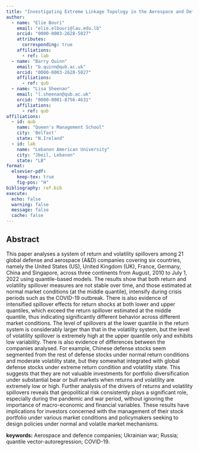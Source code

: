```yaml
---
title: "Investigating Extreme Linkage Topology in the Aerospace and Defence Industry"
author:
  - name: "Elie Bouri"
    email: "elie.elbouri@lau.edu.lb"
    orcid: "0000-0003-2628-5027"
    attributes:
      corresponding: true
    affiliations:
      - ref: lab
  - name: "Barry Quinn"
    email: "b.quinn@qub.ac.uk"
    orcid: "0000-0003-2628-5027"
    affiliations:
      - ref: qub
  - name: "Lisa Sheenan"
    email: "l.sheenan@qub.ac.uk"
    orcid: "0000-0001-8756-4631"
    affiliations:
      - ref: qub
affiliations:
  - id: qub
    name: "Queen's Management School"
    city: 'Belfast'
    state: "N.Ireland"
  - id: lab
    name: "Lebanon American University"
    city: "Jbeil, Lebanon"
    state: "LB"
format:
  elsevier-pdf:
    keep-tex: true 
    fig-pos: "H"
bibliography: ref.bib
execute:
  echo: false
  warning: false
  message: false
  cache: false
---
```

## Abstract {.unnumbered}
This paper analyses a system of return and volatility spillovers  among 21 global defense and aerospace (A&D) companies covering six countries, namely the United States (US), United Kingdom (UK), France, Germany, China and Singapore, across three continents from August, 2010 to July 1, 2022 using quantile-based models. The results show that both return and volatility spillover measures are not stable over time, and those estimated at normal market conditions (at the middle quantile), intensify during crisis periods such as the COVID-19 outbreak. There is also evidence of intensified spillover effects for return shocks at both lower and upper quantiles, which exceed the return spillover estimated at the middle quantile, thus indicating significantly different behavior across different market conditions. The level of spillovers at the lower quantile in the return system is considerably larger than that in the volatility system, but the level of volatility spillover is extremely high at the upper quantile only and exhibits low variability. There is also evidence of differences between the companies analysed. For example, Chinese defense stocks seem segmented from the rest of defense stocks under normal return conditions and moderate volatility state, but they somewhat integrated with global defense stocks under extreme return condition and volatility state. This suggests that they are not valuable investments for portfolio diversification under substantial bear or bull markets when returns and volatility are extremely low or high. Further analysis of the drivers of returns and volatility spillovers reveals that geopolitical risk consistently plays a significant role, especially during the pandemic and war period, without ignoring the importance of macro-economic and financial variables. These results have implications for investors concerned with the management of their stock portfolio under various market conditions and policymakers seeking to design policies under normal and volatile market mechanisms.

**keywords:** Aerospace and defence companies; Ukrainian war; Russia; quantile vector-autoregression; COVID-19.